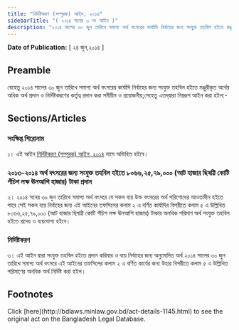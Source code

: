 ```yaml
---
title: "নির্দিষ্টকরণ (সম্পূরক) আইন, ২০১৪"
sidebarTitle: "( ২০১৪ সনের ৩ নং আইন )"
description: "২০১৪ সালের ৩০ জুন তারিখে সমাপ্য অর্থ বৎসরের কার্যাদি নির্বাহের জন্য সংযু্ক্ত তহবিল হইতে মঞ্জুরীকৃত অর্থের অধিক অর্থ প্রদান ও নির্দিষ্টকরণের কর্তৃত্ব প্রদানের উদ্দেশ্যে প্রণীত আইন।"
---
```


**Date of Publication:** [ ২৪ জুন,২০১৪ ]

## Preamble

যেহেতু ২০১৪ সালের ৩০ জুন তারিখে সমাপ্য অর্থ বৎসরের কার্যাদি নির্বাহের জন্য সংযুক্ত তহবিল হইতে মঞ্জুরীকৃত অর্থের অধিক অর্থ প্রদান ও নির্দিষ্টকরণের কর্তৃত্ব প্রদান করা সমীচীন ও প্রয়োজনীয়;সেহেতু এতদ্‌দ্বারা নিম্নরূপ আইন করা হইল:-

## Sections/Articles

### সংক্ষিপ্ত শিরোনাম

১। এই আইন [নির্দিষ্টকরণ (সম্পূরক) আইন, ২০১৪](/laws/volume-44/act-1145 "নির্দিষ্টকরণ (সম্পূরক) আইন, ২০১৪") নামে অভিহিত হইবে।

### ২০১৩-২০১৪ অর্থ বৎসরের জন্য সংযুক্ত তহবিল হইতে ৮০৬৬,২৫,৭৯,০০০ (আট হাজার ছিষট্টি কোটি পঁচিশ লক্ষ ঊনআশি হাজার) টাকা প্রদান

২। ২০১৪ সনের ৩০ জুন তারিখে সমাপ্য অর্থ বৎসরে যে সকল ব্যয় উক্ত বৎসরের অর্থ পরিশোধের আওতাধীন হইতে পারে সেই সকল ব্যয় নির্বাহের জন্য এই আইনের তফসিলের কলাম ২ এ বর্ণিত কার্যাদির বিপরীতে কলাম ৫ এ উল্লিখিত ৮০৬৬,২৫,৭৯,০০০ (আট হাজার ছিষট্টি কোটি পঁচিশ লক্ষ ঊনআশি হাজার) টাকার অনধিক পরিমাণ অর্থ সংযুক্ত তহবিল হইতে প্রদেয় ও ব্যয়যোগ্য হইবে।

### নির্দিষ্টকরণ

৩। এই আইন দ্বারা সংযুক্ত তহবিল হইতে প্রদান করিবার ও ব্যয় নির্বাহের জন্য অনুমোদিত অর্থ ২০১৪ সালের ৩০ জুন তারিখে সমাপ্য অর্থ বৎসরে এই আইনের তফসিলের কলাম ২ এ বর্ণিত কার্যের জন্য উহার বিপরীতে কলাম ৫ এ উল্লিখিত পরিমাণের অনধিক অর্থ নির্দিষ্ট করা হইল।

## Footnotes

<Note>
  Click [here](http://bdlaws.minlaw.gov.bd/act-details-1145.html) to see the original act on the Bangladesh Legal Database.
</Note>
